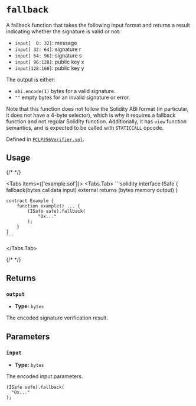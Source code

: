 




# `fallback` 



 A fallback function that takes the following input format and returns a result
indicating whether the signature is valid or not:
- `input[  0: 32]`: message
- `input[ 32: 64]`: signature r
- `input[ 64: 96]`: signature s
- `input[ 96:128]`: public key x
- `input[128:160]`: public key y

The output is either:
- `abi.encode(1)` bytes for a valid signature.
- `""` empty bytes for an invalid signature or error.

Note that this function does not follow the Solidity ABI format (in particular, it does not
have a 4-byte selector), which is why it requires a fallback function and not regular
Solidity function. Additionally, it has `view` function semantics, and is expected to be
called with `STATICCALL` opcode.





Defined in [`FCLP256Verifier.sol`](https://github.com/safe-global/safe-modules/tree/passkey/v0.2.1/modules/passkey/contracts/verifiers/FCLP256Verifier.sol#L2).


## Usage

{/* <!-- vale off --> */}

<Tabs items={['example.sol']}>
  <Tabs.Tab>
    ```solidity
    interface ISafe {
        fallback(bytes calldata input) external returns (bytes memory output)
    }

    contract Example {
        function example() ... {
            (ISafe safe).fallback(
                "0x..."
            );
        }
    }
    ```
  </Tabs.Tab>
</Tabs>

{/* <!-- vale on --> */}

## Returns

### `output`

  - **Type:** `bytes`

  The encoded signature verification result.




## Parameters

### `input`

  - **Type:** `bytes`

  The encoded input parameters.

  ```solidity focus=2
  (ISafe safe).fallback(
    "0x..."
  );
  ```





